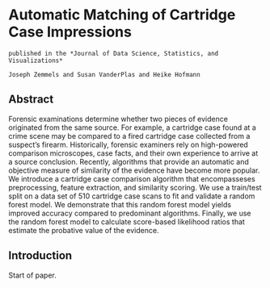 # Automatic Matching of Cartridge Case Impressions

```block
published in the *Journal of Data Science, Statistics, and Visualizations*
```
```block
Joseph Zemmels and Susan VanderPlas and Heike Hofmann
```

## Abstract {-}

Forensic examinations determine whether two pieces of evidence originated from the same source.
For example, a cartridge case found at a crime scene may be compared to a fired cartridge case collected from a suspect's firearm.
Historically, forensic examiners rely on high-powered comparison microscopes, case facts, and their own experience to arrive at a source conclusion.
Recently, algorithms that provide an automatic and objective measure of similarity of the evidence have become more popular.
We introduce a cartridge case comparison algorithm that encompasseses preprocessing, feature extraction, and similarity scoring.
We use a train/test split on a data set of 510 cartridge case scans to fit and validate a random forest model.
We demonstrate that this random forest model yields improved accuracy compared to predominant algorithms.
Finally, we use the random forest model to calculate score-based likelihood ratios that estimate the probative value of the evidence.

## Introduction

Start of paper.